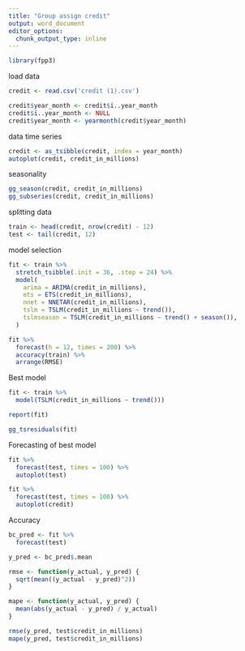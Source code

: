 ```yaml
---
title: "Group assign credit"
output: word_document
editor_options: 
  chunk_output_type: inline
---
```


```r
library(fpp3)
```

load data
```r
credit <- read.csv('credit (1).csv')

credit$year_month <- credit$ï..year_month
credit$ï..year_month <- NULL
credit$year_month <- yearmonth(credit$year_month)
```

data time series
```r
credit <- as_tsibble(credit, index = year_month)
autoplot(credit, credit_in_millions)
```
seasonality
```r
gg_season(credit, credit_in_millions)
gg_subseries(credit, credit_in_millions)
```


splitting data
```r
train <- head(credit, nrow(credit) - 12)
test <- tail(credit, 12)
```

model selection
```r
fit <- train %>% 
  stretch_tsibble(.init = 36, .step = 24) %>% 
  model(
    arima = ARIMA(credit_in_millions),
    ets = ETS(credit_in_millions),
    nnet = NNETAR(credit_in_millions),
    tslm = TSLM(credit_in_millions ~ trend()),
    tslmseason = TSLM(credit_in_millions ~ trend() + season()),
  )

fit %>% 
  forecast(h = 12, times = 200) %>% 
  accuracy(train) %>% 
  arrange(RMSE)
```


Best model
```r
fit <- train %>% 
  model(TSLM(credit_in_millions ~ trend()))

report(fit)

gg_tsresiduals(fit)
```

Forecasting of best model
```r
fit %>% 
  forecast(test, times = 100) %>% 
  autoplot(test)

fit %>% 
  forecast(test, times = 100) %>% 
  autoplot(credit)
```

Accuracy 
```r
bc_pred <- fit %>% 
  forecast(test)

y_pred <- bc_pred$.mean

rmse <- function(y_actual, y_pred) {
  sqrt(mean((y_actual - y_pred)^2))
}

mape <- function(y_actual, y_pred) {
  mean(abs(y_actual - y_pred) / y_actual)
}

rmse(y_pred, test$credit_in_millions)
mape(y_pred, test$credit_in_millions)

```

